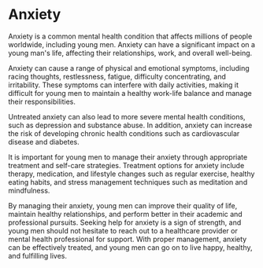 # Anxiety

Anxiety is a common mental health condition that affects millions of people worldwide, including young men. Anxiety can have a significant impact on a young man's life, affecting their relationships, work, and overall well-being.

Anxiety can cause a range of physical and emotional symptoms, including racing thoughts, restlessness, fatigue, difficulty concentrating, and irritability. These symptoms can interfere with daily activities, making it difficult for young men to maintain a healthy work-life balance and manage their responsibilities.

Untreated anxiety can also lead to more severe mental health conditions, such as depression and substance abuse. In addition, anxiety can increase the risk of developing chronic health conditions such as cardiovascular disease and diabetes.

It is important for young men to manage their anxiety through appropriate treatment and self-care strategies. Treatment options for anxiety include therapy, medication, and lifestyle changes such as regular exercise, healthy eating habits, and stress management techniques such as meditation and mindfulness.

By managing their anxiety, young men can improve their quality of life, maintain healthy relationships, and perform better in their academic and professional pursuits. Seeking help for anxiety is a sign of strength, and young men should not hesitate to reach out to a healthcare provider or mental health professional for support. With proper management, anxiety can be effectively treated, and young men can go on to live happy, healthy, and fulfilling lives.